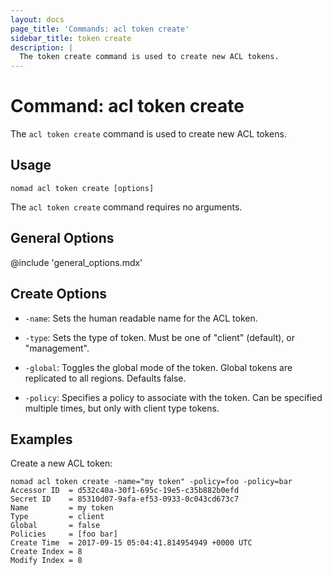 ```yaml
---
layout: docs
page_title: 'Commands: acl token create'
sidebar_title: token create
description: |
  The token create command is used to create new ACL tokens.
---
```


# Command: acl token create

The `acl token create` command is used to create new ACL tokens.

## Usage

```plaintext
nomad acl token create [options]
```

The `acl token create` command requires no arguments.

## General Options

@include 'general_options.mdx'

## Create Options

- `-name`: Sets the human readable name for the ACL token.

- `-type`: Sets the type of token. Must be one of "client" (default), or
  "management".

- `-global`: Toggles the global mode of the token. Global tokens are replicated
  to all regions. Defaults false.

- `-policy`: Specifies a policy to associate with the token. Can be specified
  multiple times, but only with client type tokens.

## Examples

Create a new ACL token:

```shell-session
nomad acl token create -name="my token" -policy=foo -policy=bar
Accessor ID  = d532c40a-30f1-695c-19e5-c35b882b0efd
Secret ID    = 85310d07-9afa-ef53-0933-0c043cd673c7
Name         = my token
Type         = client
Global       = false
Policies     = [foo bar]
Create Time  = 2017-09-15 05:04:41.814954949 +0000 UTC
Create Index = 8
Modify Index = 8
```
